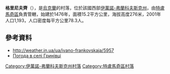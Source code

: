 {{coord|48|49|54|N|24|57|2|E|scale:30000|display=title}}

'''格里尼夫齊'''（{{lang-uk|Гринівці}}），是[[烏克蘭|烏克蘭]]的村落，位於該國西部[[伊萬諾-弗蘭科夫斯克州|伊萬諾-弗蘭科夫斯克州]]，由[[特盧馬奇區|特盧馬奇區]]負責管轄，始建於1476年，面積15.2平方公里，海拔高度276米，2001年人口1,193，人口密度每平方公里78.3人。

==參考資料==
* http://weather.in.ua/ua/ivano-frankovskaja/5957 {{Wayback|url=http://weather.in.ua/ua/ivano-frankovskaja/5957 |date=20140715002025 }}
* [http://weather.in.ua/ua/ivano-frankovskaja/5957 Погода в селі Гринівці] {{Wayback|url=http://weather.in.ua/ua/ivano-frankovskaja/5957 |date=20140715002025 }}

{{DEFAULTSORT:Гринівці}}
[[Category:伊萬諾-弗蘭科夫斯克州村落|Category:伊萬諾-弗蘭科夫斯克州村落]]
[[Category:特盧馬奇區村落|Category:特盧馬奇區村落]]


{{IvanoFrankivsk-geo-stub}}